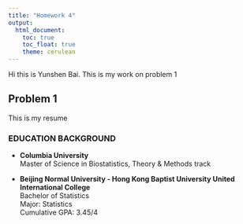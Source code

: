 ```yaml
---
title: "Homework 4"
output: 
  html_document:
    toc: true
    toc_float: true
    theme: cerulean
---
```

Hi this is Yunshen Bai. This is my work on problem 1

## Problem 1
This is my resume

### EDUCATION BACKGROUND
- **Columbia University **                                                         	                                                                 
Master of Science in Biostatistics, Theory & Methods track

- **Beijing Normal University - Hong Kong Baptist University United International College**  	
Bachelor of Statistics      
Major: Statistics              
Cumulative GPA: 3.45/4  


